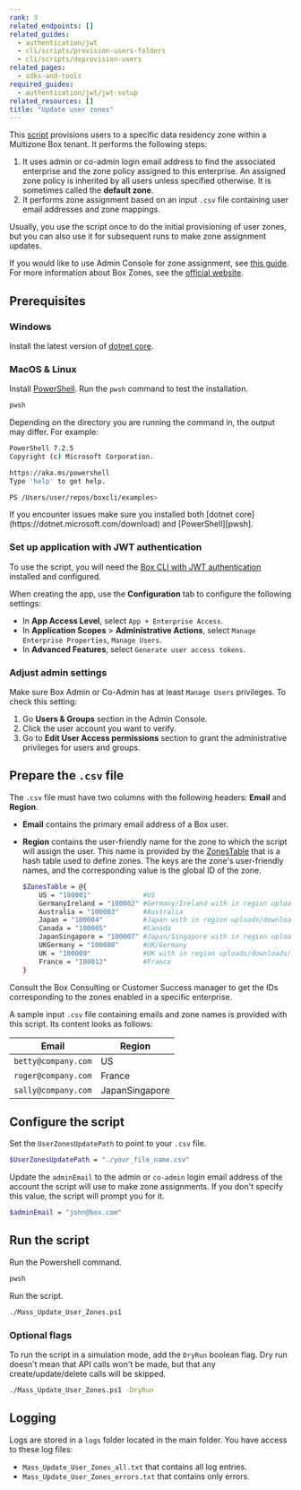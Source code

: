 ```yaml
---
rank: 3
related_endpoints: []
related_guides:
  - authentication/jwt
  - cli/scripts/provision-users-folders
  - cli/scripts/deprovision-users
related_pages:
  - sdks-and-tools
required_guides:
  - authentication/jwt/jwt-setup
related_resources: []
title: "Update user zones"
---
```

This [script][script] provisions users to a specific
data residency zone within a Multizone Box tenant.
It performs the following steps:

1. It uses admin or co-admin login email address to find the associated enterprise and the zone policy assigned to this enterprise. An assigned zone policy is inherited by all users unless specified otherwise. It is sometimes called the **default zone**.
2. It performs zone assignment based on an input `.csv` file containing user email addresses and zone mappings.

<message>
Usually, you use the script once to do the initial provisioning of user zones, but you can also use it for subsequent runs to make zone assignment updates.
</message>

If you would like to use Admin Console for zone assignment, see [this guide][zonesguide].
For more information about Box Zones, see the [official website][zonespage].

## Prerequisites

### Windows

Install the latest version of [dotnet core](https://dotnet.microsoft.com/download).

### MacOS & Linux

Install [PowerShell][pwsh]. Run the `pwsh` command to test the installation.

```bash
pwsh
```

Depending on the directory you are
running the command in, the output may differ.
For example:

```bash
PowerShell 7.2.5
Copyright (c) Microsoft Corporation.

https://aka.ms/powershell
Type 'help' to get help.

PS /Users/user/repos/boxcli/examples>
```

<message>
If you encounter issues make sure you installed both
[dotnet core](https://dotnet.microsoft.com/download) and
[PowerShell][pwsh].
</message>

### Set up application with JWT authentication

To use the script, you will need the [Box CLI with JWT authentication][jwtapp]
installed and configured.

When creating the app, use the **Configuration** tab
to configure the following settings:

* In **App Access Level**, select `App + Enterprise Access`.
* In **Application Scopes** > **Administrative Actions**, select `Manage Enterprise Properties`, `Manage Users`.
* In **Advanced Features**, select `Generate user access tokens`.

### Adjust admin settings

Make sure Box Admin or Co-Admin has at least `Manage Users` privileges.
To check this setting:

1. Go **Users & Groups** section in the Admin Console.
2. Click the user account you want to verify.
3. Go to **Edit User Access permissions** section to grant the administrative privileges for users and groups.

## Prepare the `.csv` file

The `.csv` file must have two columns with the following headers: **Email** and **Region**.

* **Email** contains the primary email address of a Box user.
* **Region**  contains the user-friendly name for the zone to which the script will assign the user. This name is provided by the [ZonesTable][zonestable] that is a hash table used to define zones. The keys are the zone's user-friendly names, and the corresponding value is the global ID of the zone.

    ```bash
    $ZonesTable = @{
        US = "100001"             #US
        GermanyIreland = "100002" #Germany/Ireland with in region uploads/downloads/previews
        Australia = "100003"      #Australia
        Japan = "100004"          #Japan with in region uploads/downloads/previews
        Canada = "100005"         #Canada
        JapanSingapore = "100007" #Japan/Singapore with in region uploads/downloads/previews
        UKGermany = "100008"      #UK/Germany
        UK = "100009"             #UK with in region uploads/downloads/previews
        France = "100012"         #France
    }
    ```

<message>
  Consult the Box Consulting or Customer Success manager to get the IDs corresponding to the zones enabled in a specific enterprise.
</message>

A sample input `.csv` file containing emails and zone names is provided with this script. Its content looks as follows:

| Email|Region|
|------|-------|
|`betty@company.com`|US|
|`roger@company.com`|France|
|`sally@company.com`|JapanSingapore|

## Configure the script

Set the `UserZonesUpdatePath` to point to your `.csv` file.

```bash
$UserZonesUpdatePath = "./your_file_name.csv"
```

Update the `adminEmail` to the admin or `co-admin` login email address of the account the script will use to make zone assignments.
If you don't specify this value, the script will prompt you for it.

```bash
$adminEmail = "john@box.com"
```

## Run the script

Run the Powershell command.

```bash
pwsh
```

Run the script.

```bash
./Mass_Update_User_Zones.ps1
```

### Optional flags

To run the script in a simulation mode, 
add the `DryRun` boolean flag.
Dry run doesn't mean that API calls won't be made, but that any create/update/delete calls will be skipped.

```bash
./Mass_Update_User_Zones.ps1 -DryRun
```

## Logging

Logs are stored in a `logs` folder located in the main folder.
You have access to these log files:

* `Mass_Update_User_Zones_all.txt` that contains all log entries.
* `Mass_Update_User_Zones_errors.txt` that contains only errors.

[zonesguide]: https://support.box.com/hc/en-us/articles/360044193533-Assigning-Zones-through-the-Admin-Console
[script]: https://github.com/box/boxcli/tree/main/examples/Mass%20Update%20User%20Zones
[zonespage]: https://www.box.com/zones
[zonestable]: https://github.com/box/boxcli/blob/main/examples/Mass%20Update%20User%20Zones/Mass_Update_User_Zones.ps1#L23
[jwtapp]: g://cli/cli-docs/jwt-cli
[scripts]: https://github.com/box/boxcli/tree/main/examples
[pwsh]: https://docs.microsoft.com/en-us/powershell/scripting/install/installing-powershell?view=powershell-7.2
[console]: https://app.box.com/developers/console
